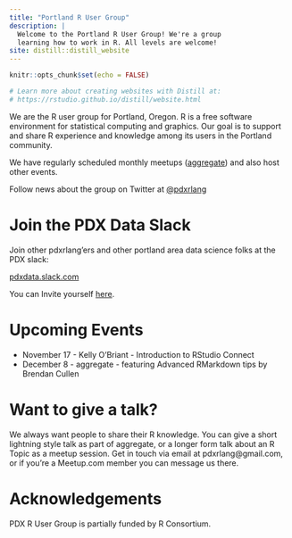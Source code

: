 ```yaml
---
title: "Portland R User Group"
description: |
  Welcome to the Portland R User Group! We're a group
  learning how to work in R. All levels are welcome!
site: distill::distill_website
---
```


```r
knitr::opts_chunk$set(echo = FALSE)

# Learn more about creating websites with Distill at:
# https://rstudio.github.io/distill/website.html

```

We are the R user group for Portland, Oregon. R is a free software environment for statistical computing and graphics. Our goal is to support and share R experience and knowledge among its users in the Portland community.

We have regularly scheduled monthly meetups ([aggregate](aggregate.html)) and also host other events.

Follow news about the group on Twitter at [\@pdxrlang](https://twitter.com/pdxrlang)

# Join the PDX Data Slack

Join other pdxrlang’ers and other portland area data science folks at the PDX slack: 

[pdxdata.slack.com](https://pdxdata.slack.com)  

You can Invite yourself [here](https://join.slack.com/t/pdxdata/shared_invite/zt-4yxw4ic6-3OWOKkidrTeGkNgra5vdCw).

# Upcoming Events

- November 17 - Kelly O'Briant - Introduction to RStudio Connect 
- December 8 - aggregate - featuring Advanced RMarkdown tips by Brendan Cullen

# Want to give a talk?

We always want people to share their R knowledge. You can give a short lightning style talk as part of aggregate, or a longer form talk about an R Topic as a meetup session. Get in touch via email at pdxrlang@gmail.com, or if you’re a Meetup.com member you can message us there.

# Acknowledgements

PDX R User Group is partially funded by R Consortium.